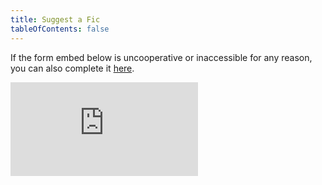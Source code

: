 ```yaml
---
title: Suggest a Fic
tableOfContents: false
---
```


If the form embed below is uncooperative or inaccessible for any reason, you can
also complete it
[here](https://airtable.com/appwn3r8dOCrpwLfz/shrphWnTXvEl23DFc).

<div class="not-content flex items-center justify-center">
  <iframe
    class="h-[2152px] w-[450px]"
    src="https://airtable.com/embed/shrphWnTXvEl23DFc?backgroundColor=teal"
    frameborder="0"
    onmousewheel=""
  />
</div>
